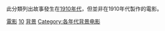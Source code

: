 此分類列出故事發生在[[1910年代|1910年代]]，但並非在1910年代製作的電影。
{{CatPair|1900年代背景電影|1920年代背景電影}}

[[Category:1910年代背景作品|電影]]
[[Category:20世紀背景電影|10]]
[[Category:1910年代電影|背景]]
[[Category:各年代背景电影|Category:各年代背景电影]]